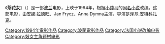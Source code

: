 《'''茶花女'''》（{{lang-pl|Dama kameliowa}}）是一部[[波兰|波兰]]电影，上映于1994年，根据[[小仲马|小仲马]]的[[茶花女|同名小说]]改编。这部电影，由[[安娜·拉德旺|安娜·拉德旺]]、Jan Frycz、Anna Dymna主演，导演是[[泽基·安特科扎克|泽基·安特科扎克]]。

{{电影小作品}}
[[Category:1994年電影作品|Category:1994年電影作品]]
[[Category:波蘭電影作品|Category:波蘭電影作品]]
[[Category:法国小说改编电影|Category:法国小说改编电影]]
[[Category:妓女主角题材电影|Category:妓女主角题材电影]]